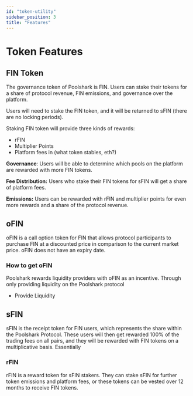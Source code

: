 ```yaml
---
id: "token-utility"
sidebar_position: 3
title: "Features"
---
```


# Token Features

## FIN Token

The governance token of Poolshark is FIN. Users can stake their tokens for a share of protocol revenue, FIN emissions, and governance over the platform. 

Users will need to stake the FIN token, and it will be returned to sFIN (there are no locking periods). 

Staking FIN token will provide three kinds of rewards:
 

- rFIN
- Multiplier Points
- Platform fees in (what token stables, eth?)

**Governance**: Users will be able to determine which pools on the platform are rewarded with more FIN tokens. 

**Fee Distribution:** Users who stake their FIN tokens for sFIN will get a share of platform fees. 

**Emissions:** Users can be rewarded with rFIN and multiplier points for even more rewards and a share of the protocol revenue. 


## oFIN

oFIN is a call option token for FIN that allows protocol participants to purchase FIN at a discounted price in comparison to the current market price. oFIN does not have an expiry date.

### How to get oFIN

Poolshark rewards liquidity providers with oFIN as an incentive. Through only providing liquidity on the Poolshark protocol 

- Provide Liquidity

## sFIN

sFIN is the receipt token for FIN users, which represents the share within the Poolshark Protocol. These users will then get rewarded 100% of the trading fees on all pairs, and they will be rewarded with FIN tokens on a multiplicative basis. Essentially 

### rFIN

rFIN is a reward token for sFIN stakers. They can stake sFIN for further token emissions and platform fees, or these tokens can be vested over 12 months to receive FIN tokens.
